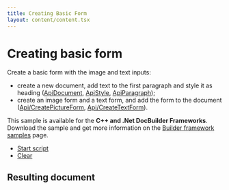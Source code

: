 ```yaml
---
title: Creating Basic Form
layout: content/content.tsx
---
```

# [](/docbuilder/buildersamples/)Creating basic form

Create a basic form with the image and text inputs:

* create a new document, add text to the first paragraph and style it as heading ([ApiDocument](/docbuilder/textdocumentapi/apidocument), [ApiStyle](/docbuilder/textdocumentapi/apistyle), [ApiParagraph](/docbuilder/textdocumentapi/apiparagraph));
* create an image form and a text form, and add the form to the document ([Api/CreatePictureForm](/docbuilder/formapi/api/createpictureform), [Api/CreateTextForm](/docbuilder/formapi/api/createtextform)).

This sample is available for the **C++ and .Net DocBuilder Frameworks**.\
Download the sample and get more information on the [Builder framework samples](/docbuilder/builderframeworksamples) page.

* [Start script]()
* [Clear]()

## Resulting document
